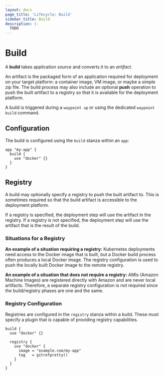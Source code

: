 ```yaml
---
layout: docs
page_title: 'Lifecycle: Build'
sidebar_title: Build
description: |-
  TODO
---
```


# Build

A **build** takes application source and converts it to an _artifact_.

An artifact is the packaged form of an application required for deployment on
your target platform: a container image, VM image, or maybe a simple zip file.
The build process may also include an optional **push** operation to push
the built artifact to a registry so that it is available for the deployment
platform.

A build is triggered during a `waypoint up` or using the dedicated
`waypoint build` command.

## Configuration

The build is configured using the `build` stanza within an `app`:

```
app "my-app" {
  build {
    use "docker" {}
  }
}
```

## Registry

A build may optionally specify a registry to push the built artifact to.
This is sometimes required so that the build artifact is accessible to the
deployment platform.

If a registry is specified, the deployment step will use the artifact
in the registry. If a registry is not specified, the deployment step will
use the artifact that is the result of the build.

### Situations for a Registry

**An example of a situation requiring a registry:** Kubernetes deployments
need access to the Docker image that is built, but a Docker build process often
produces a local Docker image. The registry configuration is used to push
the locally built Docker image to the remote registry.

**An example of a situation that does not require a registry:** AMIs (Amazon
Machine Images) are registered directly with Amazon and are never local
artifacts. Therefore, a separate registry configuration is not required since
the build/registry phases are one and the same.

### Registry Configuration

Registries are configured in the `registry` stanza within a build. These
must specify a plugin that is capable of providing registry capabilities.

```
build {
  use "docker" {}

  registry {
    use "docker" {
      image = "example.com/my-app"
      tag   = gitrefpretty()
    }
  }
}
```
